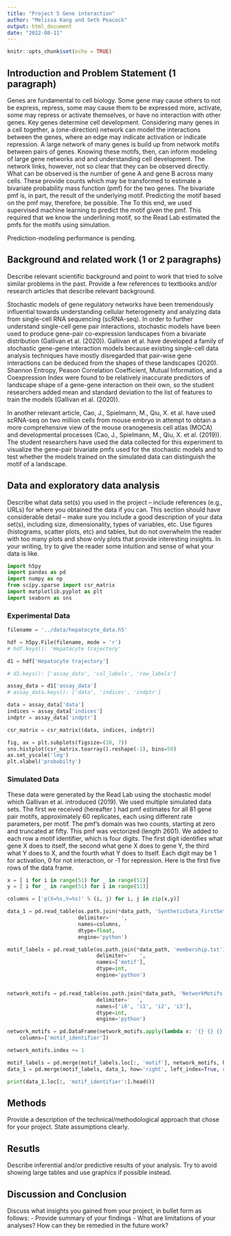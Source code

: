 ```yaml
---
title: "Project 5 Gene interaction"
author: "Melissa Kang and Seth Peacock"
output: html_document
date: "2022-08-11"
---
```


```r
knitr::opts_chunk$set(echo = TRUE)
```


## Introduction and Problem Statement (1 paragraph)
Genes are fundamental to cell biology. Some gene may cause others to not be express, repress, some may cause them to be expressed more, activate, some may repress or activate themselves, or have no interaction with other genes. Key genes determine cell development. Considering many genes in a cell together, a (one-direction) network can model the interactions between the genes, where an edge may indicate activation or indicate repression. A large network of many genes is build up from network motifs between pairs of genes. Knowing these motifs, then, can inform modeling of large gene networks and and understanding cell development. The network links, however, not so clear that they can be observed directly. What can be observed is the number of gene A and gene B across many cells. These provide counts which may be transformed to estimate a bivariate probability mass function (pmf) for the two genes. The bivariate pmf is, in part, the result of the underlying motif. Predicting the motif based on the pmf may, therefore, be possible. The To this end, we used supervised machine learning to predict the motif given the pmf. This required that we know the underlining motif, so the Read Lab estimated the pmfs for the motifs using simulation. 

Prediction-modeling performance is pending.


## Background and related work (1 or 2 paragraphs)
Describe relevant scientific background and point to work that tried to solve similar problems in the past. Provide a few references to textbooks and/or research articles that describe relevant background. 


Stochastic models of gene regulatory networks have been tremendously influential towards understanding cellular heterogeneity and analyzing data from single-cell RNA sequencing (scRNA-seq). In order to further understand single-cell gene pair interactions, stochastic models have been used to produce gene-pair co-expression landscapes from a bivariate distribution (Gallivan et al. (2020)). Gallivan et al. have developed a family of stochastic gene-gene interaction models because existing single-cell data analysis techniques have mostly disregarded that pair-wise gene interactions can be deduced from the shapes of these landscapes (2020). Shannon Entropy, Peason Correlation Coefficient, Mutual Information, and a Coexpression Index were found to be relatively inaccurate predictors of landscape shape of a gene-gene interaction on their own, so the student researchers added mean and standard deviation to the list of features to train the models (Gallivan et al. (2020)). 

In another relevant article, Cao, J., Spielmann, M., Qiu, X. et al. have used scRNA-seq on two million cells from mouse embryo in attempt to obtain a more comprehensive view of the mouse oranogenesis cell atlas (MOCA) and developmental processes (Cao, J., Spielmann, M., Qiu, X. et al. (2019)). The student researchers have used the data collected for this experiment to visualize the gene-pair bivariate pmfs used for the stochastic models and to test whether the models trained on the simulated data can distinguish the motif of a landscape. 


## Data and exploratory data analysis
Describe what data set(s) you used in the project – include references (e.g., URLs) for where you obtained the data if you can.  This section should have considerable detail – make sure you include a good description of your data set(s), including size, dimensionality, types of variables, etc. 
Use figures (histograms, scatter plots, etc) and tables, but do not overwhelm the reader with too many plots and show only plots that provide interesting insights. In your writing, try to give the reader some intuition and sense of what your data is like.

```python
import h5py
import pandas as pd
import numpy as np
from scipy.sparse import csr_matrix
import matplotlib.pyplot as plt
import seaborn as sns
```


### Experimental Data

```python

filename = '../data/hepatocyte_data.h5'

hdf = h5py.File(filename, mode = 'r')
# hdf.keys(): 'Hepatocyte trajectory'

d1 = hdf['Hepatocyte trajectory']

# d1.keys(): ['assay_data', 'col_labels', 'row_labels']

assay_data = d1['assay_data']
# assay_data.keys(): ['data', 'indices', 'indptr']

data = assay_data['data']
indices = assay_data['indices']
indptr = assay_data['indptr']

csr_matrix = csr_matrix((data, indices, indptr))
```



```python
fig, ax = plt.subplots(figsize=(10, 7))
sns.histplot(csr_matrix.toarray().reshape(-1), bins=50)
ax.set_yscale('log')
plt.xlabel('probabilty')
```



### Simulated Data
These data were generated by the Read Lab using the stochastic model which Gallivan et al. introduced (2019). We used multiple simulated data sets. The first we received (hereafter ) had pmf estimates for all 81 gene pair motifs, approximately 60 replicates, each using different rate parameters, per motif. The pmf's domain was two counts, starting at zero and truncated at fifty. This pmf was vectorized (length 2601). We added to each row a motif identifier, which is four digits. The first digit identifies what gene X does to itself, the second what gene X does to gene Y, the third what Y does to X, and the fourth what Y does to itself. Each digit may be 1 for activation, 0 for not interaction, or -1 for repression. Here is the first five rows of the data frame.

```python
x = [ i for i in range(51) for _ in range(51)]
y = [ i for _ in range(51) for i in range(51)]

columns = ['p(X=%s,Y=%s)' % (i, j) for i, j in zip(x,y)]

data_1 = pd.read_table(os.path.join(*data_path, 'SyntheticData_FirstSet.txt'),
                       delimiter='   ',
                       names=columns,
                       dtype=float,
                       engine='python')

motif_labels = pd.read_table(os.path.join(*data_path, 'membership.txt'),
                             delimiter='   ',
                             names=['motif'],
                             dtype=int,
                             engine='python')


network_motifs = pd.read_table(os.path.join(*data_path, 'NetworkMotifs.txt'),
                             delimiter='  ',
                             names=['i0', 'i1', 'i2', 'i3'],
                             dtype=int,
                             engine='python')

network_motifs = pd.DataFrame(network_motifs.apply(lambda x: '{} {} {} {}'.format(*x), axis=1),
    columns=['motif_identifier'])

network_motifs.index += 1

motif_labels = pd.merge(motif_labels.loc[:, 'motif'], network_motifs, how='left', left_on='motif', right_index=True)
data_1 = pd.merge(motif_labels, data_1, how='right', left_index=True, right_index=True)

print(data_1.loc[:, 'motif_identifier':].head())
```


## Methods
Provide a description of the technical/methodological approach that chose for your project. State assumptions clearly. 



## Resutls
Describe inferential and/or predictive results of your analysis. Try to avoid showing large tables and use graphics if possible instead. 


## Discussion and Conclusion 
Discuss what insights you gained from your project, in bullet form as follows:
- Provide summary of your findings
- What are limitations of your analyses? How can they be remedied in the future work?

 
